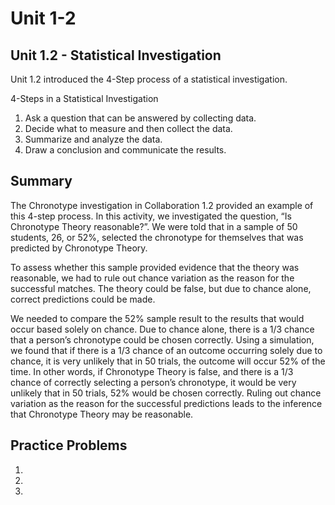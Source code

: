 # Unit 1-2 {-}

## Unit 1.2 - Statistical Investigation {-}

Unit 1.2 introduced the 4-Step process of a statistical investigation.

4-Steps in a Statistical Investigation

1. Ask a question that can be answered by collecting data.
2. Decide what to measure and then collect the data.
3. Summarize and analyze the data.
4. Draw a conclusion and communicate the results.

## Summary {-}

The Chronotype investigation in Collaboration 1.2 provided an example of this 4-step process.  In this activity, we investigated the question, “Is Chronotype Theory reasonable?”.  We were told that in a sample of 50 students, 26, or 52%, selected the chronotype for themselves that was predicted by Chronotype Theory.  

To assess whether this sample provided evidence that the theory was reasonable, we had to rule out chance variation as the reason for the successful matches.  The theory could be false, but due to chance alone, correct predictions could be made.  

We needed to compare the 52% sample result to the results that would occur based solely on chance.  Due to chance alone, there is a 1/3 chance that a person’s chronotype could be chosen correctly.  Using a simulation, we found that if there is a 1/3 chance of an outcome occurring solely due to chance, it is very unlikely that in 50 trials, the outcome will occur 52% of the time.  In other words, if Chronotype Theory is false, and there is a 1/3 chance of correctly selecting a person’s chronotype, it would be very unlikely that in 50 trials, 52% would be chosen correctly.  Ruling out chance variation as the reason for the successful predictions leads to the inference that Chronotype Theory may be reasonable.

## Practice Problems {-}

1.
2.
3.


